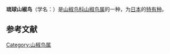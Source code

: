 {{Speciesbox
| name = 琉球山椒鸟
| image = 
| status = LC | status_system = IUCN3.1
| genus = Pericrocotus
| species = tegimae
| authority = [[Leonhard_Hess_Stejneger|Stejneger]], 1887
| synonyms = }}
'''琉球山椒鸟'''（学名：{{lang|la|''Pericrocotus tegimae''}}）是[[山椒鸟科|山椒鸟科]][[山椒鸟属|山椒鸟属]]的一种，为[[日本|日本]]的[[特有种|特有种]]。

== 参考文献 ==
{{IUCN2010 | assessors = BirdLife International | year = 2009 | id = 146851 | title = Pericrocotus tegimae | version = 2010.3 | downloaded = 2010-10-31 }}
{{Taxonbar|from=Q3233109}}

[[Category:山椒鸟属|Category:山椒鸟属]]